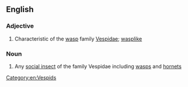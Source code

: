 ==English==

===Adjective===
{{en-adj}}

# Characteristic of the [[wasp]] family [[Vespidae]]; [[wasplike]]

===Noun===
{{en-noun}}

# Any [[social insect]] of the family Vespidae including [[wasp]]s and [[hornet]]s

[[Category:en:Vespids]]